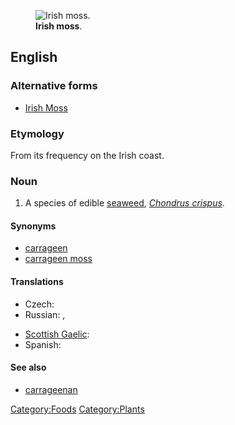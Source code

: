[[Image:Haeckel Florideae Chondrus crispus.png|thumb|'''Irish moss'''.]]
==English==
===Alternative forms===
*[[Irish Moss]]

===Etymology===

From its frequency on the Irish coast.

===Noun===
{{en-noun|sg=[[Irish]] [[moss]]|-}}
{{wikipedia}}

# A species of edible [[seaweed]], ''[[Chondrus crispus]]''.
====Synonyms====
* [[carrageen]]
* [[carrageen moss]]

====Translations====
{{trans-top|seaweed}}
* Czech: {{t-|cs|irský mech|m}}
* Russian: {{t|ru|ирландский мох|m|tr=irlándskij mox|sc=Cyrl}}, {{t|ru|жемчужный мох|m|tr=žemčúžnyj mox|sc=Cyrl}}
{{trans-mid}}
* [[Scottish Gaelic]]: {{t-|gd|cairgein|m|xs=Scottish Gaelic}}
* Spanish: {{t|es|musgo de Irlanda|m}}
{{trans-bottom}}

====See also====
* [[carrageenan]]

[[Category:Foods]]
[[Category:Plants]]